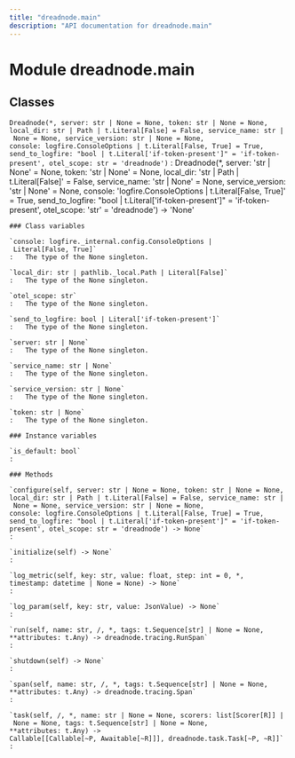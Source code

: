 ```yaml
---
title: "dreadnode.main"
description: "API documentation for dreadnode.main"
---
```


Module dreadnode.main
=====================

Classes
-------

`Dreadnode(*, server: str | None = None, token: str | None = None, local_dir: str | Path | t.Literal[False] = False, service_name: str | None = None, service_version: str | None = None, console: logfire.ConsoleOptions | t.Literal[False, True] = True, send_to_logfire: "bool | t.Literal['if-token-present']" = 'if-token-present', otel_scope: str = 'dreadnode')`
:   Dreadnode(*, server: 'str | None' = None, token: 'str | None' = None, local_dir: 'str | Path | t.Literal[False]' = False, service_name: 'str | None' = None, service_version: 'str | None' = None, console: 'logfire.ConsoleOptions | t.Literal[False, True]' = True, send_to_logfire: "bool | t.Literal['if-token-present']" = 'if-token-present', otel_scope: 'str' = 'dreadnode') -> 'None'

    ### Class variables

    `console: logfire._internal.config.ConsoleOptions | Literal[False, True]`
    :   The type of the None singleton.

    `local_dir: str | pathlib._local.Path | Literal[False]`
    :   The type of the None singleton.

    `otel_scope: str`
    :   The type of the None singleton.

    `send_to_logfire: bool | Literal['if-token-present']`
    :   The type of the None singleton.

    `server: str | None`
    :   The type of the None singleton.

    `service_name: str | None`
    :   The type of the None singleton.

    `service_version: str | None`
    :   The type of the None singleton.

    `token: str | None`
    :   The type of the None singleton.

    ### Instance variables

    `is_default: bool`
    :

    ### Methods

    `configure(self, server: str | None = None, token: str | None = None, local_dir: str | Path | t.Literal[False] = False, service_name: str | None = None, service_version: str | None = None, console: logfire.ConsoleOptions | t.Literal[False, True] = True, send_to_logfire: "bool | t.Literal['if-token-present']" = 'if-token-present', otel_scope: str = 'dreadnode') ‑> None`
    :

    `initialize(self) ‑> None`
    :

    `log_metric(self, key: str, value: float, step: int = 0, *, timestamp: datetime | None = None) ‑> None`
    :

    `log_param(self, key: str, value: JsonValue) ‑> None`
    :

    `run(self, name: str, /, *, tags: t.Sequence[str] | None = None, **attributes: t.Any) ‑> dreadnode.tracing.RunSpan`
    :

    `shutdown(self) ‑> None`
    :

    `span(self, name: str, /, *, tags: t.Sequence[str] | None = None, **attributes: t.Any) ‑> dreadnode.tracing.Span`
    :

    `task(self, /, *, name: str | None = None, scorers: list[Scorer[R]] | None = None, tags: t.Sequence[str] | None = None, **attributes: t.Any) ‑> Callable[[Callable[~P, Awaitable[~R]]], dreadnode.task.Task[~P, ~R]]`
    :
